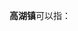 '''高湖镇'''可以指：
{{PRC admin/disambig|33/11/21/103/000|36/09/25/103/000|43/04/24/111/000}}
{{disambig|cat=三字中国镇名消歧义}}